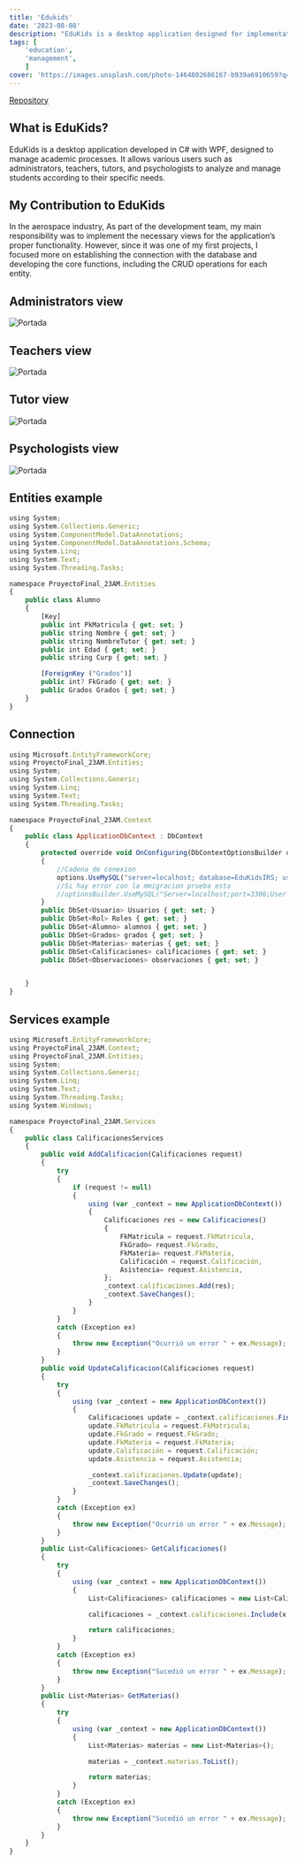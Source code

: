 ```yaml
---
title: 'Edukids'
date: '2023-08-08'
description: "EduKids is a desktop application designed for implementation in a private school system to manage students and teaching staff. It was developed by a team of programmers from UPQROO, in which I participated as a developer."
tags: [
	'education',
	'management',
	]
cover: 'https://images.unsplash.com/photo-1464802686167-b939a6910659?q=80&w=2350&auto=format&fit=crop&ixlib=rb-4.0.3&ixid=M3wxMjA3fDB8MHxwaG90by1wYWdlfHx8fGVufDB8fHx8fA%3D%3D'
---
```

<a href="https://github.com/robertoofb/ProyectoFinal-23AM-IRS" target="_blank" class="text-white hover:underline">Repository</a>

## What is EduKids?
<Notation type="underline" color="yellow">EduKids is a desktop application developed in C# with WPF, designed to manage academic processes. It allows various users such as administrators, teachers, tutors, and psychologists to analyze and manage students according to their specific needs.</Notation>

## My Contribution to EduKids
In the aerospace industry, <Notation type="bracket" color="yellow" padding="10px" strokeWidth="2">As part of the development team, my main responsibility was to implement the necessary views for the application’s proper functionality. However, since it was one of my first projects, I focused more on establishing the connection with the database and developing the core functions, including the CRUD operations for each entity.</Notation>

## Administrators view
<img src="/6.jpg" alt="Portada" class="object-cover w-full h-full" />

## Teachers view
<img src="/7.jpg" alt="Portada" class="object-cover w-full h-full" />

## Tutor view
<img src="/8.jpg" alt="Portada" class="object-cover w-full h-full" />

## Psychologists view
<img src="/9.jpg" alt="Portada" class="object-cover w-full h-full" />

## Entities example
```js
using System;
using System.Collections.Generic;
using System.ComponentModel.DataAnnotations;
using System.ComponentModel.DataAnnotations.Schema;
using System.Linq;
using System.Text;
using System.Threading.Tasks;

namespace ProyectoFinal_23AM.Entities
{
    public class Alumno
    {
        [Key]
        public int PkMatricula { get; set; }
        public string Nombre { get; set; }
        public string NombreTutor { get; set; }
        public int Edad { get; set; }
        public string Curp { get; set; }

        [ForeignKey ("Grados")]
        public int? FkGrado { get; set; }
        public Grados Grados { get; set; }
    }
}
```

## Connection
```js
using Microsoft.EntityFrameworkCore;
using ProyectoFinal_23AM.Entities;
using System;
using System.Collections.Generic;
using System.Linq;
using System.Text;
using System.Threading.Tasks;

namespace ProyectoFinal_23AM.Context
{
    public class ApplicationDbContext : DbContext
    {
        protected override void OnConfiguring(DbContextOptionsBuilder options)
        {
            //Cadena de conexion
            options.UseMySQL("server=localhost; database=EduKidsIRS; user=root; password=");
            //Si hay error con la mmigracion prueba esta
            //optionsBuilder.UseMySQL("Server=localhost;port=3306;User ID=root; Database=Empleados23BM");
        }
        public DbSet<Usuario> Usuarios { get; set; }
        public DbSet<Rol> Roles { get; set; }
        public DbSet<Alumno> alumnos { get; set; }
        public DbSet<Grados> grados { get; set; }
        public DbSet<Materias> materias { get; set; }
        public DbSet<Calificaciones> calificaciones { get; set; }
        public DbSet<Observaciones> observaciones { get; set; }


    }
}  
```
## Services example
```js
using Microsoft.EntityFrameworkCore;
using ProyectoFinal_23AM.Context;
using ProyectoFinal_23AM.Entities;
using System;
using System.Collections.Generic;
using System.Linq;
using System.Text;
using System.Threading.Tasks;
using System.Windows;

namespace ProyectoFinal_23AM.Services
{
    public class CalificacionesServices
    {
        public void AddCalificacion(Calificaciones request)
        {
            try
            {
                if (request != null)
                {
                    using (var _context = new ApplicationDbContext())
                    {
                        Calificaciones res = new Calificaciones()
                        {
                            FkMatricula = request.FkMatricula,
                            FkGrado= request.FkGrado,
                            FkMateria= request.FkMateria,
                            Calificación = request.Calificación,
                            Asistencia= request.Asistencia,
                        };
                        _context.calificaciones.Add(res);
                        _context.SaveChanges();
                    }
                }
            }
            catch (Exception ex)
            {
                throw new Exception("Ocurrió un error " + ex.Message);
            }
        }
        public void UpdateCalificacion(Calificaciones request)
        {
            try
            {
                using (var _context = new ApplicationDbContext())
                {
                    Calificaciones update = _context.calificaciones.Find(request.PkCalificaciones);
                    update.FkMatricula = request.FkMatricula;
                    update.FkGrado = request.FkGrado;
                    update.FkMateria = request.FkMateria;
                    update.Calificación = request.Calificación;
                    update.Asistencia = request.Asistencia;

                    _context.calificaciones.Update(update);
                    _context.SaveChanges();
                }
            }
            catch (Exception ex)
            {
                throw new Exception("Ocurrió un error " + ex.Message);
            }
        }
        public List<Calificaciones> GetCalificaciones()
        {
            try
            {
                using (var _context = new ApplicationDbContext())
                {
                    List<Calificaciones> calificaciones = new List<Calificaciones>();

                    calificaciones = _context.calificaciones.Include(x => x.Materias).Include(x => x.Grados).Include(x => x.Alumnos).ToList();

                    return calificaciones;
                }
            }
            catch (Exception ex)
            {
                throw new Exception("Sucedió un error " + ex.Message);
            }
        }
        public List<Materias> GetMaterias()
        {
            try
            {
                using (var _context = new ApplicationDbContext())
                {
                    List<Materias> materias = new List<Materias>();

                    materias = _context.materias.ToList();

                    return materias;
                }
            }
            catch (Exception ex)
            {
                throw new Exception("Sucedió un error " + ex.Message);
            }
        }
    }
}
```